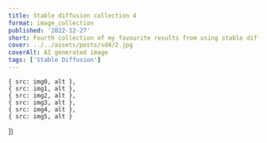 ```yaml
---
title: Stable diffusion collection 4
format: image_collection
published: '2022-12-27'
short: Fourth collection of my favourite results from using stable diffusion.
cover: ../../assets/posts/sd4/2.jpg
coverAlt: AI generated image
tags: ['Stable Diffusion']
---
```







	{ src: img0, alt },
	{ src: img1, alt },
	{ src: img2, alt },
	{ src: img3, alt },
	{ src: img4, alt },
	{ src: img5, alt }
])

<ImageGallery images={optimisedGallery} client:load />
